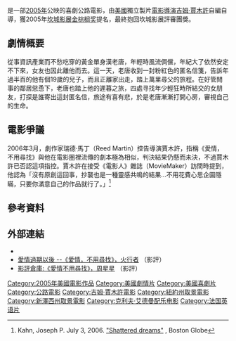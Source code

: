 {{noteTA
|T=zh-hans:破碎之花; zh-tw:愛情，不用尋找; zh-hk:當年相戀意中人;
|G1=Show
|1=zh-hans:破碎之花; zh-tw:愛情，不用尋找; zh-hk:當年相戀意中人;
|2=zh-hans:戛纳电影节; zh-tw:坎城影展; zh-hk:康城影展;
}}
{{Infobox Film
| name = 愛情，不用尋找
| original_name = ''Broken Flowers''
| tw_name = 愛情，不用尋找
| hk_name = 當年相戀意中人
| cn_name = 破碎之花
| image = Broken_Flowers_poster.jpg
| caption        = 《愛情，不用尋找》美國地區電影海報
| director       = [[吉姆·賈木許|吉姆·賈木許]]
| producer       = Jon Kilik<br />Stacey Smith
| writer         = 吉姆·賈木許<br />'''靈感來源'''：<br />Bill Raden<br />{{le|Sara Driver}}
| starring       = [[標·梅利|標·梅利]]<br />[[傑佛瑞·懷特|傑佛瑞·懷特]]<br />[[莎朗·史東|莎朗·史東]]<br />[[蒂達·史雲頓|蒂達·史雲頓]]<br />[[弗兰西丝·康罗伊|弗兰西丝·康罗伊]]<br />[[茱莉·蝶兒|茱莉·蝶兒]] <br />{{le|Alexis Dziena}}
| music          = 
| cinematography = {{le|Frederick Elmes}}
| editing        = Jay Rabinowitz    
| distributor    = [[焦点影业|焦点影业]]
| released       = （美国）[[2005年8月|2005年8月5日]]<br />（香港）2005年9月22日<br />（台湾）2006年2月17日
| runtime        = 105分鐘
| country        = [[美國電影|美國]]
| language       = [[英語|英語]]
| imdb_id        = 0412019
}}
{{作品名稱|name=''Broken Flowers''|hk=當年相戀意中人|tw=愛情，不用尋找|cn=破碎之花}}是一部[[2005年電影列表|2005年]]公映的喜劇公路電影，由[[美國|美國]]獨立製片[[電影導演|電影導演]][[吉姆·賈木許|吉姆·賈木許]]自編自導，獲2005年[[坎城影展|坎城影展]][[金棕榈奖|金棕榈奖]]提名，最終抱回坎城影展評審團獎。

== 劇情概要 ==
從事資訊產業而不愁吃穿的黃金單身漢老唐，年輕時風流倜儻，年紀大了依然安定不下來，女友也因此離他而去。這一天，老唐收到一封粉紅色的匿名信箋，告訴年過半百的他有個19歲的兒子，而且正離家出走，踏上萬里尋父的旅程。在好管閒事的鄰居慫恿下，老唐也踏上他的遲暮之旅，四處寻找年少輕狂時所結交的女朋友，打探是誰寄出這封匿名信，旅途有喜有悲，於是老唐漸漸打開心房，審視自己的生命。

== 電影爭議 ==
2006年3月，劇作家瑞德·馬丁（Reed Martin）控告導演賈木許，指稱《愛情，不用尋找》與他在電影圈裡流傳的劇本極為相似，判決結果仍懸而未決，不過賈木許已否認這項指控。賈木許在接受《電影人》雜誌（MovieMaker）訪問時提到，他認為「沒有原創這回事，抄襲也是一種靈感共鳴的結果…不用花費心思企圖隱瞞，只要你滿意自己的作品就行了。」<ref>Kahn, Joseph P. July 3, 2006. [http://www.iht.com/articles/2006/07/03/features/broken.php "Shattered dreams"] {{Wayback|url=http://www.iht.com/articles/2006/07/03/features/broken.php |date=20070311221332 }}, Boston Globe</ref>

== 參考資料 ==
{{Reflist}}

== 外部連結 ==
* {{imdb title|id=0412019|title=愛情，不用尋找}}
* [http://mypaper.pchome.com.tw/news/legend1976/3/1264675879/20060211204150/ 愛情過期以後 --《愛情，不用尋找》，火行者] {{Wayback|url=http://mypaper.pchome.com.tw/news/legend1976/3/1264675879/20060211204150/ |date=20070112135835 }}（影評）
* [http://blog.yam.com/entrepot/article/2925294 影評倉庫:《愛情不用尋找》，周星星] {{Wayback|url=http://blog.yam.com/entrepot/article/2925294 |date=20090206225448 }}（影評）

{{Jim Jarmusch}}
{{坎城影展評審團大獎}}
{{DEFAULTSORT:Broken Flowers}}
[[Category:2005年美國電影作品|Category:2005年美國電影作品]]
[[Category:美國劇情片|Category:美國劇情片]]
[[Category:美國喜劇片|Category:美國喜劇片]]
[[Category:公路電影|Category:公路電影]]
[[Category:吉姆·賈木許電影|Category:吉姆·賈木許電影]]
[[Category:紐約州取景電影|Category:紐約州取景電影]]
[[Category:新澤西州取景電影|Category:新澤西州取景電影]]
[[Category:克利夫·艾德曼配乐电影|Category:克利夫·艾德曼配乐电影]]
[[Category:法国英语片|Category:法国英语片]]